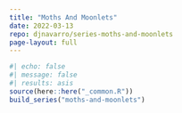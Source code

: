 ```yaml
---
title: "Moths And Moonlets"
date: 2022-03-13
repo: djnavarro/series-moths-and-moonlets
page-layout: full
---
```

   
::: {.grid}
  
```r
#| echo: false
#| message: false
#| results: asis
source(here::here("_common.R"))
build_series("moths-and-moonlets")
```
   
:::
   
